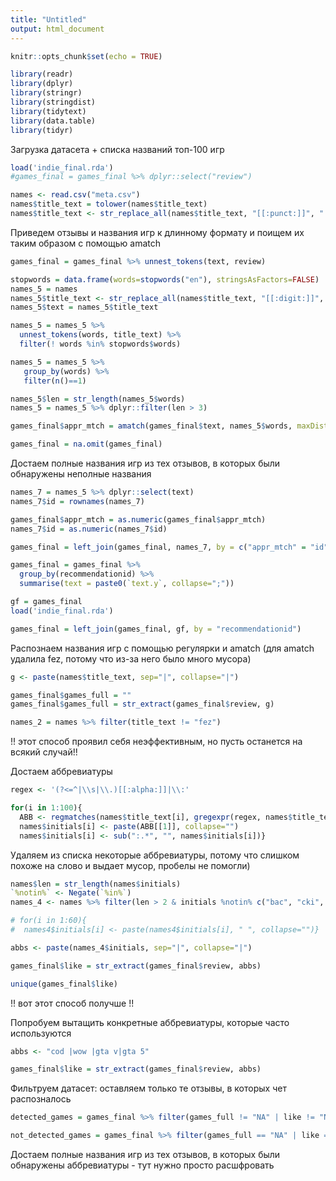 ---
title: "Untitled"
output: html_document
---

```{r setup, include=FALSE}
knitr::opts_chunk$set(echo = TRUE)
```

```{r}

library(readr)
library(dplyr)
library(stringr)
library(stringdist)
library(tidytext)
library(data.table)
library(tidyr)

```

Загрузка датасета + списка названий топ-100 игр 

```{r}

load('indie_final.rda')
#games_final = games_final %>% dplyr::select("review")

names <- read.csv("meta.csv")
names$title_text = tolower(names$title_text)
names$title_text <- str_replace_all(names$title_text, "[[:punct:]]", " ")

```

Приведем отзывы и названия игр к длинному формату и поищем их таким образом с помощью amatch

```{r}

games_final = games_final %>% unnest_tokens(text, review)

stopwords = data.frame(words=stopwords("en"), stringsAsFactors=FALSE)
names_5 = names
names_5$title_text <- str_replace_all(names$title_text, "[[:digit:]]", " ")
names_5$text = names_5$title_text

names_5 = names_5 %>%
  unnest_tokens(words, title_text) %>% 
  filter(! words %in% stopwords$words)

names_5 = names_5 %>% 
   group_by(words) %>%
   filter(n()==1)

names_5$len = str_length(names_5$words)
names_5 = names_5 %>% dplyr::filter(len > 3)

games_final$appr_mtch = amatch(games_final$text, names_5$words, maxDist=1)

games_final = na.omit(games_final)

```

Достаем полные названия игр из тех отзывов, в которых были обнаружены неполные названия

```{r}

names_7 = names_5 %>% dplyr::select(text)
names_7$id = rownames(names_7)

games_final$appr_mtch = as.numeric(games_final$appr_mtch)
names_7$id = as.numeric(names_7$id)

games_final = left_join(games_final, names_7, by = c("appr_mtch" = "id"))

games_final = games_final %>% 
  group_by(recommendationid) %>% 
  summarise(text = paste0(`text.y`, collapse=";"))

gf = games_final
load('indie_final.rda')

games_final = left_join(games_final, gf, by = "recommendationid")

```

Распознаем названия игр с помощью регулярки и amatch (для amatch удалила fez, потому что из-за него было много мусора)

```{r}

g <- paste(names$title_text, sep="|", collapse="|")

games_final$games_full = ""
games_final$games_full = str_extract(games_final$review, g)

names_2 = names %>% filter(title_text != "fez")

```

!! этот способ проявил себя неэффективным, но пусть останется на всякий случай!!

Достаем аббревиатуры

```{r}

regex <- '(?<=^|\\s|\\.)[[:alpha:]]|\\:'

for(i in 1:100){ 
  ABB <- regmatches(names$title_text[i], gregexpr(regex, names$title_text[i], perl=TRUE))
  names$initials[i] <- paste(ABB[[1]], collapse="")
  names$initials[i] <- sub(":.*", "", names$initials[i])}

```

Удаляем из списка некоторые аббревиатуры, потому что слишком похоже на слово и выдает мусор, пробелы не помогли)

```{r}

names$len = str_length(names$initials)
`%notin%` <- Negate(`%in%`)
names_4 <- names %>% filter(len > 2 & initials %notin% c("bac", "cki", "tob", "rtw", "coh", "rdr", "sfi"))

# for(i in 1:60){
#  names4$initials[i] <- paste(names4$initials[i], " ", collapse="")}

abbs <- paste(names_4$initials, sep="|", collapse="|")

games_final$like = str_extract(games_final$review, abbs)

unique(games_final$like)

```

!! вот этот способ получше !!

Попробуем вытащить конкретные аббревиатуры, которые часто используются

```{r}

abbs <- "cod |wow |gta v|gta 5"

games_final$like = str_extract(games_final$review, abbs)

```

Фильтруем датасет: оставляем только те отзывы, в которых чет распозналось 

```{r}

detected_games = games_final %>% filter(games_full != "NA" | like != "NA" |text != "NA")

not_detected_games = games_final %>% filter(games_full == "NA" | like == "NA" |text == "NA")

```

Достаем полные названия игр из тех отзывов, в которых были обнаружены аббревиатуры - тут нужно просто расшфровать

```{r}



```




